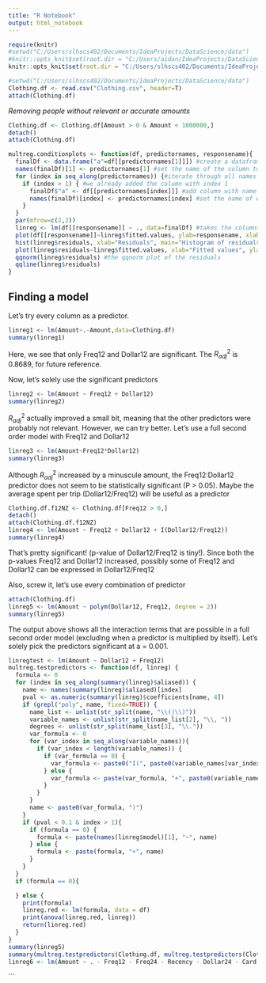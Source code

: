 ```yaml
---
title: "R Notebook"
output: html_notebook
---
```


```r
require(knitr)
#setwd("C:/Users/slhscs402/Documents/IdeaProjects/DataScience/data")
#knitr::opts_knit$set(root.dir = "C:/Users/aidan/IdeaProjects/DataScience/data")
knitr::opts_knit$set(root.dir = "C:/Users/slhscs402/Documents/IdeaProjects/DataScience/data")
```

```r
#setwd("C:/Users/slhscs402/Documents/IdeaProjects/DataScience/data")
Clothing.df <- read.csv("Clothing.csv", header=T)
attach(Clothing.df)
```

*Removing people without relevant or accurate amounts*
```r
Clothing.df <- Clothing.df[Amount > 0 & Amount < 1000000,]
detach()
attach(Clothing.df)
```

```r
multreg.conditionplots <- function(df, predictornames, responsename){
  finalDf <- data.frame("a"=df[[predictornames[1]]]) #create a dataframe with the first column of the list that is given, establishes the amount of rows that will be in the data frame. df[["x"]] tells R to find a column with name "x" and return it
  names(finalDf)[1] <- predictornames[1] #set the name of the column to its proper name
  for (index in seq_along(predictornames)) {#iterate through all names given, use index to specify column
    if (index > 1) { #we already added the column with index 1
      finalDf$"a" <- df[[predictornames[index]]] #add column with name at index "i" in the passed list
      names(finalDf)[index] <- predictornames[index] #set the name of earlier mentioned column to actual name
    }
  }
  par(mfrow=c(2,2))
  linreg <- lm(df[[responsename]] ~ ., data=finalDf) #takes the columns from finalDf (the data param) and uses all the columns (.) as predictors.
  plot(df[[responsename]]~linreg$fitted.values, ylab=responsename, xlab="Fitted values", main = paste(responsename, "by Fitted values")) #filler plot to appease par's 2x2
  hist(linreg$residuals, xlab="Residuals", main="Histogram of residuals") #histogram of residuals
  plot(linreg$residuals~linreg$fitted.values, xlab="Fitted values", ylab="Residuals") #resid plot of residuals vs fitted values
  qqnorm(linreg$residuals) #the qqnorm plot of the residuals
  qqline(linreg$residuals)
}
```

## Finding a model

Let's try every column as a predictor.

```r
linreg1 <- lm(Amount~.-Amount,data=Clothing.df)
summary(linreg1)
```

Here, we see that only Freq12 and Dollar12 are significant. The $R_{adj}^2$ is 0.8689, for future reference.

Now, let's solely use the significant predictors

```r
linreg2 <- lm(Amount ~ Freq12 + Dollar12)
summary(linreg2)
```

$R_{adj}^2$ actually improved a small bit, meaning that the other predictors were probably not relevant. However, we can try better. Let's use a full second order model with Freq12 and Dollar12

```r
linreg3 <- lm(Amount~Freq12*Dollar12)
summary(linreg3)
```

Although $R_{adj}^2$ increased by a minuscule amount, the Freq12:Dollar12 predictor does not seem to be statistically significant (P > 0.05). Maybe the average spent per trip (Dollar12/Freq12) will be useful as a predictor

```r
Clothing.df.f12NZ <- Clothing.df[Freq12 > 0,]
detach()
attach(Clothing.df.f12NZ)
linreg4 <- lm(Amount ~ Freq12 + Dollar12 + I(Dollar12/Freq12))
summary(linreg4)
```

That's pretty significant! (p-value of Dollar12/Freq12 is tiny!). Since both the p-values Freq12 and Dollar12 increased, possibly some of Freq12 and Dollar12 can be expressed in Dollar12/Freq12

Also, screw it, let's use every combination of predictor

```r
attach(Clothing.df)
linreg5 <- lm(Amount ~ polym(Dollar12, Freq12, degree = 2))
summary(linreg5)
```

The output above shows all the interaction terms that are possible in a full second order model (excluding when a predictor is multiplied by itself). Let's solely pick the predictors significant at a = 0.001.

```r
linregtest <- lm(Amount ~ Dollar12 + Freq12)
multreg.testpredictors <- function(df, linreg) {
  formula <- 0
  for (index in seq_along(summary(linreg)$aliased)) {
    name <- names(summary(linreg)$aliased)[index]
    pval <- as.numeric(summary(linreg)$coefficients[name, 4])
    if (grepl("poly", name, fixed=TRUE)) {
      name_list <- unlist(str_split(name, "\\(|\\)"))
      variable_names <- unlist(str_split(name_list[2], "\\, "))
      degrees <- unlist(str_split(name_list[3], "\\."))
      var_formula <- 0
      for (var_index in seq_along(variable_names)){
        if (var_index < length(variable_names)) {
          if (var_formula == 0) {
            var_formula <- paste0("I(", paste0(variable_names[var_index], "^", degrees[var_index]))
          } else {
            var_formula <- paste(var_formula, "+", paste0(variable_names[var_index], "^", degrees[var_index]))
          }
        }
      }
      name <- paste0(var_formula, ")")
    }
    if (pval < 0.1 & index > 1){
      if (formula == 0) {
        formula <- paste(names(linreg$model)[1], "~", name)
      } else {
        formula <- paste(formula, "+", name)
      }
    }
  }
  if (formula == 0){

  } else {
    print(formula)
    linreg.red <- lm(formula, data = df)
    print(anova(linreg.red, linreg))
    return(linreg.red)
  }
}
summary(linreg5)
summary(multreg.testpredictors(Clothing.df, multreg.testpredictors(Clothing.df, linreg5)))
linreg6 <- lm(Amount ~ . - Freq12 - Freq24 - Recency - Dollar24 - Card + I((Dollar12/Freq12)^2) + I(Dollar12 ^2) + I(Freq12 ^ 2) + I(Recency ^ 2) + I(Dollar24 ^ 2) + I(Freq24 ^ 2) + I(ID ^ 2) + I(Card ^ 2), data = Clothing.df)
```
```
